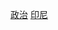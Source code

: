{{Sidebar with collapsible lists
| name = 印尼政治
| bodyclass = vcard
| bodystyle = width:19.5em;<!--width no less than 19.5em, please, to avoid template resizing itself and/or unsightly linewraps-->
| wraplinks = true
| headingstyle = text-align:left;padding-bottom:0.5em;
| liststyle = text-align:left;

| title = {{Politics sidebar title |country=印度尼西亞 |image=Coat of Arms of Indonesia Garuda Pancasila.svg |size=125px |title=印度尼西亞}}

| heading1style = padding:0.3em 0.15em;
| heading1 = [[建國五項原則|「建國五項原則」{{nobold|{{small|（國家精神）}}}}]]

| heading2 = [[印度尼西亞憲法|憲法]]

| list3title = 行政機構
| list3 =
* [[印度尼西亞總統|總統]]
*: [[佐科·維多多]]
* {{en-link|印度尼西亞副總統|Vice President of Indonesia|副總統}}
*: [[馬魯夫·阿敏]]
* [[印度尼西亞內閣列表|內閣]]

| list4title = 立法機構
| list4 =
* [[人民協商會議]]全部711個議席
** [[人民代表會議]]
** {{en-link|地方代表理事會|Regional Representative Council}}

| list5title = {{en-link|印度尼西亞司法機構|Judiciary of Indonesia|司法機構}}
| list5 =
* [[印度尼西亞最高法院|最高法院]]
* {{en-link|印度尼西亞憲法法院|Indonesian Constitutional Court|憲法法院}}
* [[印度尼西亞司法委員會|司法委員會]]

| list6title = {{en-link|印度尼西亞選舉|Elections in Indonesia|選舉}}
| list6 =
* [[印度尼西亞政黨列表]]
* 近期選舉
*: {{hlist |立法選舉：[[2009年印尼立法機構選舉|2009]] |[[2014年印尼立法機構選舉|2014]] |[[2019年印度尼西亞立法機構選舉|2019]]}}
*: {{hlist |總統選舉：[[2009年印度尼西亞總統選舉|2009]] |[[2014年印度尼西亞總統選舉|2014]] |[[2019年印度尼西亞總統選舉|2019]]}}

| list7title = [[印度尼西亞行政區劃|行政區劃]]
| list7 =
* [[印度尼西亚省份列表|省份]]
* {{en-link|印度尼西亞縣市列表|List of regencies and cities of Indonesia|縣和市}}
* {{en-link|印度尼西亞鎮區列表|Districts of Indonesia|鎮／區}}
* {{en-link|行政村 (印度尼西亞)|Administrative village|行政村}}

| heading8 = {{en-link|印度尼西亞外交|Foreign relations of Indonesia|外交}}

| below = {{Politics sidebar below|Indonesia}}

}}<noinclude>

[[Category:印尼模板|政治]]
[[Category:政治模板|印尼]]
</noinclude>